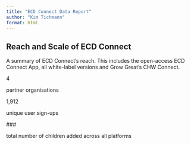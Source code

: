 ```yaml
---
title: "ECD Connect Data Report"
author: "Kim Tichmann"
format: html
---
```


## Reach and Scale of ECD Connect
A summary of ECD Connect's reach. This includes the open-access ECD Connect App, all white-label versions and Grow Great's CHW Connect.

::: {.stat-block}
::: {.stat-card}
<p class="stat-number">4</p>
<p class="stat-label">partner organisations</p>
:::

::: {.stat-card}
<p class="stat-number">1,912</p>
<p class="stat-label">unique user sign-ups</p>
:::
::: {.stat-card}
<p class="stat-number">###</p>
<p class="stat-label">total number of children added across all platforms</p>
:::
:::